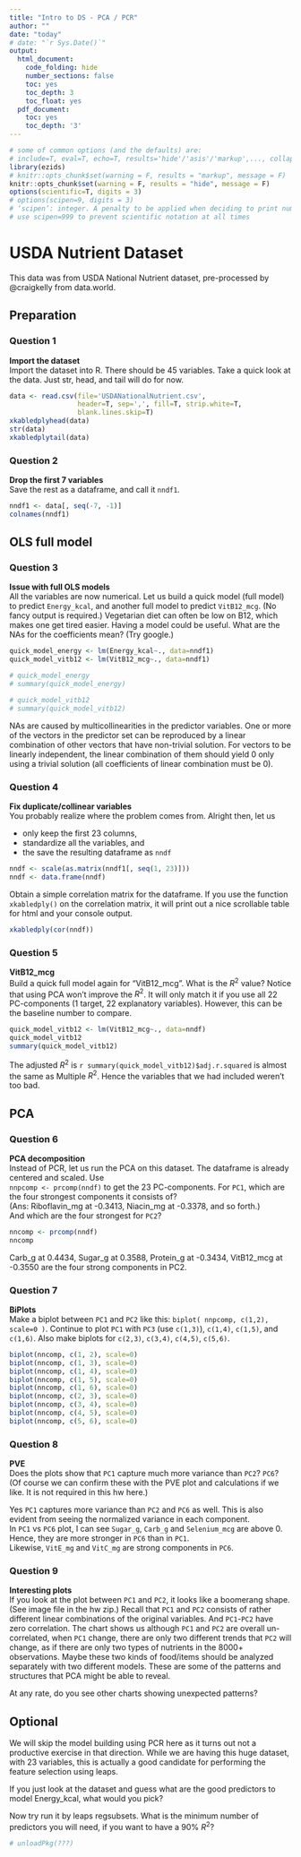 ---
title: "Intro to DS - PCA / PCR"
author: ""
date: "today"
# date: "`r Sys.Date()`"
output:
  html_document:
    code_folding: hide
    number_sections: false
    toc: yes
    toc_depth: 3
    toc_float: yes
  pdf_document:
    toc: yes
    toc_depth: '3'
---

```{r init, include=FALSE}
# some of common options (and the defaults) are: 
# include=T, eval=T, echo=T, results='hide'/'asis'/'markup',..., collapse=F, warning=T, message=T, error=T, cache=T, fig.width=6, fig.height=4, fig.dim=c(6,4) #inches, fig.align='left'/'center','right', 
library(ezids)
# knitr::opts_chunk$set(warning = F, results = "markup", message = F)
knitr::opts_chunk$set(warning = F, results = "hide", message = F)
options(scientific=T, digits = 3) 
# options(scipen=9, digits = 3) 
# ‘scipen’: integer. A penalty to be applied when deciding to print numeric values in fixed or exponential notation.  Positive values bias towards fixed and negative towards scientific notation: fixed notation will be preferred unless it is more than ‘scipen’ digits wider.
# use scipen=999 to prevent scientific notation at all times
```


# USDA Nutrient Dataset  
This data was from USDA National Nutrient dataset, pre-processed by @craigkelly from data.world. 

## Preparation  

### Question 1  
**Import the dataset**  
Import the dataset into R. There should be 45 variables. Take a quick look at the data. Just str, head, and tail will do for now.  
```{r}
data <- read.csv(file='USDANationalNutrient.csv',
                 header=T, sep=',', fill=T, strip.white=T,
                 blank.lines.skip=T)
xkabledplyhead(data)
str(data)
xkabledplytail(data)
```


### Question 2  
**Drop the first 7 variables**  
Save the rest as a dataframe, and call it `nndf1`.   

```{r}
nndf1 <- data[, seq(-7, -1)]
colnames(nndf1)
```

## OLS full model  

### Question 3  
**Issue with full OLS models**  
All the variables are now numerical. Let us build a quick model (full model) to predict `Energy_kcal`, and another full model to predict `VitB12_mcg`. (No fancy output is required.) Vegetarian diet can often be low on B12, which makes one get tired easier. Having a model could be useful. What are the NAs for the coefficients mean? (Try google.) 
```{r}
quick_model_energy <- lm(Energy_kcal~., data=nndf1)
quick_model_vitb12 <- lm(VitB12_mcg~., data=nndf1)

# quick_model_energy
# summary(quick_model_energy)
```

```{r}
# quick_model_vitb12
# summary(quick_model_vitb12)
```

NAs are caused by multicollinearities in the predictor variables. One or more of the vectors in the predictor set can be reproduced by a linear combination of other vectors that have non-trivial solution. For vectors to be linearly independent, the linear combination of them should yield 0 only using a trivial solution (all coefficients of linear combination must be 0).  

### Question 4  
**Fix duplicate/collinear variables**  
You probably realize where the problem comes from. Alright then, let us  

* only keep the first 23 columns, 
* standardize all the variables, and 
* the save the resulting dataframe as `nndf`  

```{r}

nndf <- scale(as.matrix(nndf1[, seq(1, 23)]))
nndf <- data.frame(nndf)
```

Obtain a simple correlation matrix for the dataframe. If you use the function `xkabledply()` on the correlation matrix, it will print out a nice scrollable table for html and your console output.  
```{r}
xkabledply(cor(nndf))
```

### Question 5  
**VitB12_mcg**  
Build a quick full model again for “VitB12_mcg”. What is the $R^2$ value? Notice that using PCA won’t improve the $R^2$. It will only match it if you use all 22 PC-components (1 target, 22 explanatory variables). However, this can be the baseline number to compare.  

```{r}
quick_model_vitb12 <- lm(VitB12_mcg~., data=nndf)
quick_model_vitb12
summary(quick_model_vitb12)
```

The adjusted $R^2$ is `r summary(quick_model_vitb12)$adj.r.squared` is almost the same as Multiple $R^2$. Hence the variables that we had included weren't too bad.  

## PCA  

### Question 6   
**PCA decomposition**  
Instead of PCR, let us run the PCA on this dataset. The dataframe is already centered and scaled. Use  
`nnpcomp <- prcomp(nndf)` to get the 23 PC-components. For `PC1`, which are the four strongest components it consists of?  
(Ans: Riboflavin_mg at -0.3413, Niacin_mg at -0.3378, and so forth.)  
And which are the four strongest for `PC2`?   
```{r}
nncomp <- prcomp(nndf)
nncomp
```
Carb_g at 0.4434, Sugar_g at 0.3588, Protein_g at -0.3434, VitB12_mcg at -0.3550 are the four strong components in PC2.  

### Question 7  
**BiPlots**  
Make a biplot between `PC1` and `PC2` like this: `biplot( nnpcomp, c(1,2), scale=0 )`. Continue to plot `PC1` with `PC3` (use `c(1,3)`), `c(1,4)`, `c(1,5)`, and `c(1,6)`. Also make biplots for `c(2,3)`, `c(3,4)`, `c(4,5)`, `c(5,6)`.     

```{r}
biplot(nncomp, c(1, 2), scale=0)
biplot(nncomp, c(1, 3), scale=0)
biplot(nncomp, c(1, 4), scale=0)
biplot(nncomp, c(1, 5), scale=0)
biplot(nncomp, c(1, 6), scale=0)
biplot(nncomp, c(2, 3), scale=0)
biplot(nncomp, c(3, 4), scale=0)
biplot(nncomp, c(4, 5), scale=0)
biplot(nncomp, c(5, 6), scale=0)
```

### Question 8  
**PVE**  
Does the plots show that `PC1` capture much more variance than `PC2`? `PC6`? (Of course we can confirm these with the PVE plot and calculations if we like. It is not required in this hw here.)     

Yes `PC1` captures more variance than `PC2` and `PC6` as well. This is also evident from seeing the normalized variance in each component.  
In `PC1` vs `PC6` plot, I can see `Sugar_g`, `Carb_g` and `Selenium_mcg` are above 0. Hence, they are more stronger in `PC6` than in `PC1`.  
Likewise, `VitE_mg` and `VitC_mg` are strong components in `PC6`.  


### Question 9  
**Interesting plots**  
If you look at the plot between `PC1` and `PC2`, it looks like a boomerang shape. (See image file in the hw zip.) Recall that `PC1` and `PC2` consists of rather different linear combinations of the original variables. And `PC1`-`PC2` have zero correlation. The chart shows us although `PC1` and `PC2` are overall un-correlated, when `PC1` change, there are only two different trends that `PC2` will change, as if there are only two types of nutrients in the 8000+ observations. Maybe these two kinds of food/items should be analyzed separately with two different models. These are some of the patterns and structures that PCA might be able to reveal.  

At any rate, do you see other charts showing unexpected patterns?
     
## Optional  

We will skip the model building using PCR here as it turns out not a productive exercise in that direction. While we are having this huge dataset, with 23 variables, this is actually a good candidate for performing the feature selection using leaps.  

If you just look at the dataset and guess what are the good predictors to model Energy_kcal, what would you pick?  

Now try run it by leaps regsubsets. What is the minimum number of predictors you will need, if you want to have a 90% $R^2$?  


```{r, include=FALSE}
# unloadPkg(???)
```




